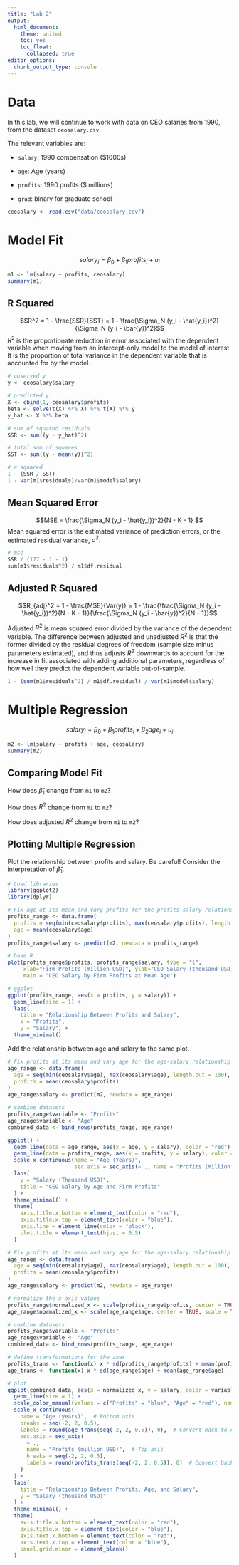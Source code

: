 ```yaml
---
title: "Lab 2"
output: 
  html_document:
    theme: united
    toc: yes
    toc_float:
      collapsed: true
editor_options: 
  chunk_output_type: console
---
```


# Data

In this lab, we will continue to work with data on CEO salaries from 1990, from the dataset `ceosalary.csv`.

The relevant variables are:

-   `salary`: 1990 compensation (\$1000s)

-   `age`: Age (years)

-   `profits`: 1990 profits (\$ millions)

-   `grad`: binary for graduate school

```r
ceosalary <- read.csv("data/ceosalary.csv")
```

# Model Fit

$$salary_i = \beta_0 + \beta_1 profits_i + u_i$$

```r
m1 <- lm(salary ~ profits, ceosalary)
summary(m1)
```

## R Squared

$$R^2 = 1 - \frac{SSR}{SST} = 1 - \frac{\Sigma_N (y_i - \hat{y_i})^2}{\Sigma_N (y_i - \bar{y})^2}$$ $R^2$ is the proportionate reduction in error associated with the dependent variable when moving from an intercept-only model to the model of interest. It is the proportion of total variance in the dependent variable that is accounted for by the model.

```r
# observed y 
y <- ceosalary$salary

# predicted y 
X <- cbind(1, ceosalary$profits)
beta <- solve(t(X) %*% X) %*% t(X) %*% y
y_hat <- X %*% beta

# sum of squared residuals
SSR <- sum((y - y_hat)^2)

# total sum of squares
SST <- sum((y - mean(y))^2)

# r squared
1 - (SSR / SST)
1 - var(m1$residuals)/var(m1$model$salary)
```

## Mean Squared Error

$$MSE = \frac{\Sigma_N (y_i - \hat{y_i})^2}{N - K - 1} $$ Mean squared error is the estimated variance of prediction errors, or the estimated residual variance, $\hat{\sigma}^2$.

```r
# mse
SSR / (177 - 1 - 1) 
sum(m1$residuals^2) / m1$df.residual
```

## Adjusted R Squared

$$R_{adj}^2 = 1 - \frac{MSE}{Var(y)} = 1 - \frac{\frac{\Sigma_N (y_i - \hat{y_i})^2}{N - K - 1}}{\frac{\Sigma_N (y_i - \bar{y})^2}{N - 1}}$$

Adjusted $R^2$ is mean squared error divided by the variance of the dependent variable. The difference between adjusted and unadjusted $R^2$ is that the former divided by the residual degrees of freedom (sample size minus parameters estimated), and thus adjusts $R^2$ downwards to account for the increase in fit associated with adding additional parameters, regardless of how well they predict the dependent variable out-of-sample.

```r
1 - (sum(m1$residuals^2) / m1$df.residual) / var(m1$model$salary)
```

# Multiple Regression

$$salary_i = \beta_0 + \beta_1 profits_{i} + \beta_2 age_{i} + u_i$$

```r
m2 <- lm(salary ~ profits + age, ceosalary)
summary(m2)
```

## Comparing Model Fit

How does $\hat{\beta}_1$ change from `m1` to `m2`?

How does $R^2$ change from `m1` to `m2`?

How does adjusted $R^2$ change from `m1` to `m2`?

## Plotting Multiple Regression

Plot the relationship between profits and salary. Be careful! Consider the interpretation of $\hat{\beta}_1$.

```r
# Load libraries
library(ggplot2)
library(dplyr)
```

```r
# Fix age at its mean and vary profits for the profits-salary relationship
profits_range <- data.frame(
  profits = seq(min(ceosalary$profits), max(ceosalary$profits), length.out = 100),
  age = mean(ceosalary$age)
)
profits_range$salary <- predict(m2, newdata = profits_range)

# base R 
plot(profits_range$profits, profits_range$salary, type = "l",
     xlab="Firm Profits (million USD)", ylab="CEO Salary (thousand USD)",
     main = "CEO Salary by Firm Profits at Mean Age")

# ggplot
ggplot(profits_range, aes(x = profits, y = salary)) +
  geom_line(size = 1) +
  labs(
    title = "Relationship Between Profits and Salary",
    x = "Profits",
    y = "Salary") +
  theme_minimal()
```

Add the relationship between age and salary to the same plot.

```r
# Fix profits at its mean and vary age for the age-salary relationship
age_range <- data.frame(
  age = seq(min(ceosalary$age), max(ceosalary$age), length.out = 100),
  profits = mean(ceosalary$profits)
)
age_range$salary <- predict(m2, newdata = age_range)

# combine datasets
profits_range$variable <- "Profits"
age_range$variable <- "Age"
combined_data <- bind_rows(profits_range, age_range)

ggplot() +
  geom_line(data = age_range, aes(x = age, y = salary), color = "red") +
  geom_line(data = profits_range, aes(x = profits, y = salary), color = "blue") +
  scale_x_continuous(name = "Age (Years)", 
                     sec.axis = sec_axis(~ ., name = "Profits (Million USD)")) +
  labs(
    y = "Salary (Thousand USD)",
    title = "CEO Salary by Age and Firm Profits"
  ) +
  theme_minimal() +
  theme(
    axis.title.x.bottom = element_text(color = "red"),
    axis.title.x.top = element_text(color = "blue"),
    axis.line = element_line(color = "black"),
    plot.title = element_text(hjust = 0.5)
  )
```

```r
# Fix profits at its mean and vary age for the age-salary relationship
age_range <- data.frame(
  age = seq(min(ceosalary$age), max(ceosalary$age), length.out = 100),
  profits = mean(ceosalary$profits)
)
age_range$salary <- predict(m2, newdata = age_range)

# normalize the x-axis values 
profits_range$normalized_x <- scale(profits_range$profits, center = TRUE, scale = TRUE)
age_range$normalized_x <- scale(age_range$age, center = TRUE, scale = TRUE)

# combine datasets
profits_range$variable <- "Profits"
age_range$variable <- "Age"
combined_data <- bind_rows(profits_range, age_range)

# define transformations for the axes
profits_trans <- function(x) x * sd(profits_range$profits) + mean(profits_range$profits)
age_trans <- function(x) x * sd(age_range$age) + mean(age_range$age)

# plot
ggplot(combined_data, aes(x = normalized_x, y = salary, color = variable)) +
  geom_line(size = 1) +
  scale_color_manual(values = c("Profits" = "blue", "Age" = "red"), name = "Variable") +
  scale_x_continuous(
    name = "Age (years)",  # Bottom axis
    breaks = seq(-2, 2, 0.5),
    labels = round(age_trans(seq(-2, 2, 0.5)), 0),  # Convert back to Age scale
    sec.axis = sec_axis(
      ~ .,
      name = "Profits (million USD)",  # Top axis
      breaks = seq(-2, 2, 0.5),
      labels = round(profits_trans(seq(-2, 2, 0.5)), 0)  # Convert back to Profits scale
    )
  ) +
  labs(
    title = "Relationship Between Profits, Age, and Salary",
    y = "Salary (thousand USD)"
  ) +
  theme_minimal() +
  theme(
    axis.title.x.bottom = element_text(color = "red"),
    axis.title.x.top = element_text(color = "blue"),
    axis.text.x.bottom = element_text(color = "red"),
    axis.text.x.top = element_text(color = "blue"),
    panel.grid.minor = element_blank()
  )

```
